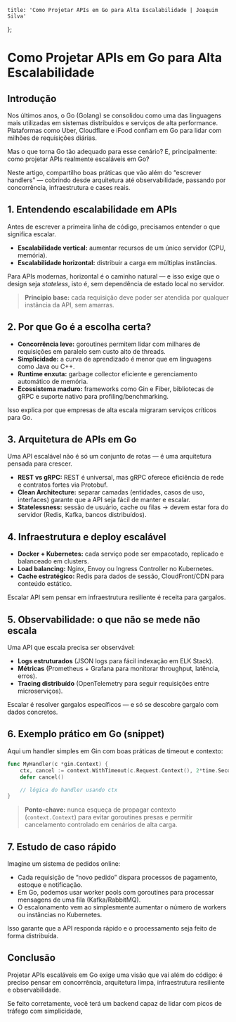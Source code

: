 	title: 'Como Projetar APIs em Go para Alta Escalabilidade | Joaquim Silva'
};

# Como Projetar APIs em Go para Alta Escalabilidade

## Introdução

Nos últimos anos, o Go (Golang) se consolidou como uma das linguagens mais utilizadas em sistemas distribuídos e serviços de alta performance. Plataformas como Uber, Cloudflare e iFood confiam em Go para lidar com milhões de requisições diárias.

Mas o que torna Go tão adequado para esse cenário? E, principalmente: como projetar APIs realmente escaláveis em Go?

Neste artigo, compartilho boas práticas que vão além do “escrever handlers” — cobrindo desde arquitetura até observabilidade, passando por concorrência, infraestrutura e cases reais.



## 1. Entendendo escalabilidade em APIs

Antes de escrever a primeira linha de código, precisamos entender o que significa escalar.

- **Escalabilidade vertical:** aumentar recursos de um único servidor (CPU, memória).
- **Escalabilidade horizontal:** distribuir a carga em múltiplas instâncias.

Para APIs modernas, horizontal é o caminho natural — e isso exige que o design seja *stateless*, isto é, sem dependência de estado local no servidor.

> **Princípio base:** cada requisição deve poder ser atendida por qualquer instância da API, sem amarras.


## 2. Por que Go é a escolha certa?

- **Concorrência leve:** goroutines permitem lidar com milhares de requisições em paralelo sem custo alto de threads.
- **Simplicidade:** a curva de aprendizado é menor que em linguagens como Java ou C++.
- **Runtime enxuta:** garbage collector eficiente e gerenciamento automático de memória.
- **Ecossistema maduro:** frameworks como Gin e Fiber, bibliotecas de gRPC e suporte nativo para profiling/benchmarking.

Isso explica por que empresas de alta escala migraram serviços críticos para Go.


## 3. Arquitetura de APIs em Go

Uma API escalável não é só um conjunto de rotas — é uma arquitetura pensada para crescer.

- **REST vs gRPC:** REST é universal, mas gRPC oferece eficiência de rede e contratos fortes via Protobuf.
- **Clean Architecture:** separar camadas (entidades, casos de uso, interfaces) garante que a API seja fácil de manter e escalar.
- **Statelessness:** sessão de usuário, cache ou filas → devem estar fora do servidor (Redis, Kafka, bancos distribuídos).


## 4. Infraestrutura e deploy escalável

- **Docker + Kubernetes:** cada serviço pode ser empacotado, replicado e balanceado em clusters.
- **Load balancing:** Nginx, Envoy ou Ingress Controller no Kubernetes.
- **Cache estratégico:** Redis para dados de sessão, CloudFront/CDN para conteúdo estático.

Escalar API sem pensar em infraestrutura resiliente é receita para gargalos.


## 5. Observabilidade: o que não se mede não escala

Uma API que escala precisa ser observável:

- **Logs estruturados** (JSON logs para fácil indexação em ELK Stack).
- **Métricas** (Prometheus + Grafana para monitorar throughput, latência, erros).
- **Tracing distribuído** (OpenTelemetry para seguir requisições entre microserviços).

Escalar é resolver gargalos específicos — e só se descobre gargalo com dados concretos.


## 6. Exemplo prático em Go (snippet)

Aqui um handler simples em Gin com boas práticas de timeout e contexto:

```go
func MyHandler(c *gin.Context) {
    ctx, cancel := context.WithTimeout(c.Request.Context(), 2*time.Second)
    defer cancel()

    // lógica do handler usando ctx
}
```

> **Ponto-chave:** nunca esqueça de propagar contexto (`context.Context`) para evitar goroutines presas e permitir cancelamento controlado em cenários de alta carga.


## 7. Estudo de caso rápido

Imagine um sistema de pedidos online:

- Cada requisição de “novo pedido” dispara processos de pagamento, estoque e notificação.
- Em Go, podemos usar worker pools com goroutines para processar mensagens de uma fila (Kafka/RabbitMQ).
- O escalonamento vem ao simplesmente aumentar o número de workers ou instâncias no Kubernetes.

Isso garante que a API responda rápido e o processamento seja feito de forma distribuída.


## Conclusão

Projetar APIs escaláveis em Go exige uma visão que vai além do código: é preciso pensar em concorrência, arquitetura limpa, infraestrutura resiliente e observabilidade.

Se feito corretamente, você terá um backend capaz de lidar com picos de tráfego com simplicidade,